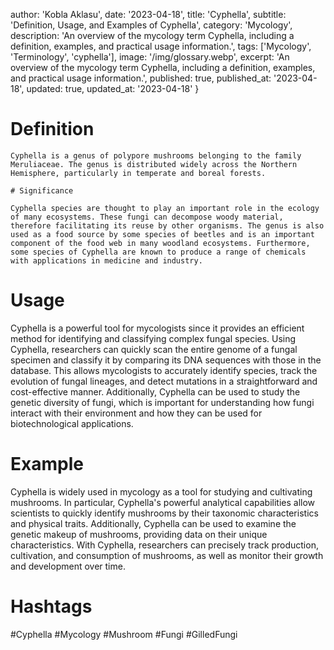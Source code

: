 
  author: 'Kobla Aklasu',
  date: '2023-04-18',
  title: 'Cyphella',
  subtitle: 'Definition, Usage, and Examples of Cyphella',
  category: 'Mycology',
  description: 'An overview of the mycology term Cyphella, including a definition, examples, and practical usage information.',
  tags: ['Mycology', 'Terminology', 'cyphella'],
  image: '/img/glossary.webp',
  excerpt: 'An overview of the mycology term Cyphella, including a definition, examples, and practical usage information.',
  published: true,
  published_at: '2023-04-18',
  updated: true,
  updated_at: '2023-04-18'
}




# Definition
    
    Cyphella is a genus of polypore mushrooms belonging to the family Meruliaceae. The genus is distributed widely across the Northern Hemisphere, particularly in temperate and boreal forests.
    
    # Significance
    
    Cyphella species are thought to play an important role in the ecology of many ecosystems. These fungi can decompose woody material, therefore facilitating its reuse by other organisms. The genus is also used as a food source by some species of beetles and is an important component of the food web in many woodland ecosystems. Furthermore, some species of Cyphella are known to produce a range of chemicals with applications in medicine and industry.

# Usage

Cyphella is a powerful tool for mycologists since it provides an efficient method for identifying and classifying complex fungal species. Using Cyphella, researchers can quickly scan the entire genome of a fungal specimen and classify it by comparing its DNA sequences with those in the database. This allows mycologists to accurately identify species, track the evolution of fungal lineages, and detect mutations in a straightforward and cost-effective manner. Additionally, Cyphella can be used to study the genetic diversity of fungi, which is important for understanding how fungi interact with their environment and how they can be used for biotechnological applications.

# Example

Cyphella is widely used in mycology as a tool for studying and cultivating mushrooms. In particular, Cyphella's powerful analytical capabilities allow scientists to quickly identify mushrooms by their taxonomic characteristics and physical traits. Additionally, Cyphella can be used to examine the genetic makeup of mushrooms, providing data on their unique characteristics. With Cyphella, researchers can precisely track production, cultivation, and consumption of mushrooms, as well as monitor their growth and development over time.

# Hashtags

#Cyphella #Mycology #Mushroom #Fungi #GilledFungi

